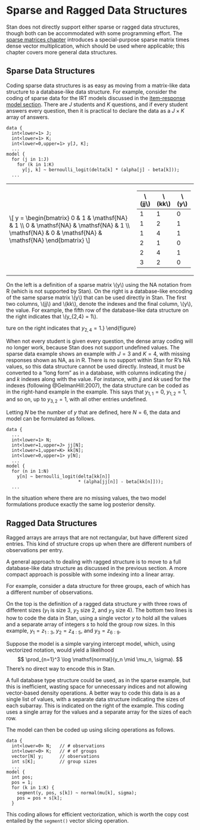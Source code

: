 # Sparse and Ragged Data Structures  {#sparse-ragged.chapter}

Stan does not directly support either sparse or ragged data
structures, though both can be accommodated with some programming
effort.  The [sparse matrices chapter](#sparse-matrices.chapter)
introduces a special-purpose sparse matrix times dense vector
multiplication, which should be used where applicable; this chapter
covers more general data structures.

## Sparse Data Structures

Coding sparse data structures is as easy as moving from a matrix-like
data structure to a database-like data structure.  For example,
consider the coding of sparse data for the IRT models discussed in the
[item-response model section](#item-response-models.section).  There
are $J$ students and $K$ questions, and if every student answers every
question, then it is practical to declare the data as a $J \times K$
array of answers.

```
data {
  int<lower=1> J;
  int<lower=1> K;
  int<lower=0,upper=1> y[J, K];
  ...
model {
  for (j in 1:J)
    for (k in 1:K)
      y[j, k] ~ bernoulli_logit(delta[k] * (alpha[j] - beta[k]));
  ...
```

<!-- HTML version of the figure -->
```{=html}
<table><tr><td>
\[
y = \begin{bmatrix}
0 & 1 & \mathsf{NA} & 1 \\
0 & \mathsf{NA} & \mathsf{NA} & 1 \\
\mathsf{NA} & 0 & \mathsf{NA} & \mathsf{NA}
\end{bmatrix}
\]
</td><td>
<table style="width:auto">
  <thead>
    <tr><th>\(jj\)</th><th>\(kk\)</th><th>\(y\)</th></tr>
  </thead>
  <tbody>
    <tr><td>1</td><td>1</td><td>0</td></tr>
    <tr><td>1</td><td>2</td><td>1</td></tr>
    <tr><td>1</td><td>4</td><td>1</td></tr>
    <tr><td>2</td><td>1</td><td>0</td></tr>
    <tr><td>2</td><td>4</td><td>1</td></tr>
    <tr><td>3</td><td>2</td><td>0</td></tr>
  </tbody>
</table>
</td></tr></table>

On the left is a definition of a sparse matrix \(y\) using the NA
notation from R (which is not supported by Stan).  On the right is a
database-like encoding of the same sparse matrix \(y\) that can be
used directly in Stan.  The first two columns, \(jj\) and \(kk\),
denote the indexes and the final column, \(y\), the value.  For
example, the fifth row of the database-like data structure on the
right indicates that \(y_{2,4} = 1\).
```

<!-- LaTeX version of the figure is here -->
\begin{figure}
\begin{center}
\begin{minipage}[c]{0.45\textwidth}
$$
y
=
\left[
\begin{array}{cccc}
0 & 1 & \mbox{NA} & 1
\\
0 & \mbox{NA} & \mbox{NA} & 1
\\
\mbox{NA} & 0 & \mbox{NA} & \mbox{NA}
\end{array}
\right]
$$
\end{minipage}
\ \ \
\begin{minipage}[c]{0.45\textwidth}
\begin{tabular}{ll|l}
$jj$ & $kk$ & $y$
\\ \hline
1 & 1 & 0
\\
1 & 2 & 1
\\
1 & 4 & 1
\\
2 & 1 & 0
\\
2 & 4 & 1
\\
3 & 2 & 0
\end{tabular}
\end{minipage}
\end{center}

\caption{\small\it  Example of coding sparse arrays in Stan.  On the left is a definition
  of a sparse matrix $y$ using the NA notation from R (which is not
  supported by Stan).  On the right is a database-like encoding of the
  same sparse matrix $y$ that can be used directly in Stan.  The first
  two columns, $jj$ and $kk$, denote the indexes and the final column,
  $y$, the value.  For example, the fifth row of the database-like
  data structure on the right indicates that $y_{2,4} = 1$.}
\end{figure}
<a name="id:sparse-data.figure"></a>

When not every student is given every question, the dense array coding
will no longer work, because Stan does not support undefined values.
The sparse data example shows an example with $J=3$ and $K=4$, with
missing responses shown as NA, as in R.  There is no support within
Stan for R's NA values, so this data structure cannot be used
directly.  Instead, it must be converted to a "long form" as in a
database, with columns indicating the $j$ and $k$ indexes along with
the value.  For instance, with $jj$ and $kk$ used for the indexes
(following @GelmanHill:2007), the data structure can be coded as in
the right-hand example in the example. This says that
$y_{1,1} = 0$, $y_{1,2} = 1$, and so on, up to $y_{3,2} = 1$, with all
other entries undefined.

Letting $N$ be the number of $y$ that are defined, here $N=6$,
the data and model can be formulated as follows.

```
data {
  ...
  int<lower=1> N;
  int<lower=1,upper=J> jj[N];
  int<lower=1,upper=K> kk[N];
  int<lower=0,upper=1> y[N];
  ...
model {
  for (n in 1:N)
    y[n] ~ bernoulli_logit(delta[kk[n]]
                           * (alpha[jj[n]] - beta[kk[n]]));
  ...
```

In the situation where there are no missing values, the two model
formulations produce exactly the same log posterior density.


## Ragged Data Structures {#ragged-data-structs.section}

Ragged arrays are arrays that are not rectangular, but have different
sized entries.  This kind of structure crops up when there are
different numbers of observations per entry.

A general approach to dealing with ragged structure is to move to a
full database-like data structure as discussed in the previous
section.  A more compact approach is possible with some indexing into
a linear array.

For example, consider a data structure for three groups, each of which
has a different number of observations.

<a name="id:ragged-data.figure"></a>
\begin{align*}
y_1 &= \begin{bmatrix}1.3 & 2.4 & 0.9\end{bmatrix} \\
y_2 &= \begin{bmatrix}-1.8 & -0.1\end{bmatrix} \\
y_3 &= \begin{bmatrix}12.9 & 18.7 & 42.9 & 4.7\end{bmatrix} \\
\\
z &= \begin{bmatrix}1.3 & 2.4 & 0.9 & -1.8 & -0.1 & 12.9 & 18.7 & 42.9 & 4.7\end{bmatrix} \\
s &= \begin{Bmatrix}3 & 2 & 4\end{Bmatrix}
\end{align*}

On the top is the definition of a ragged data structure $y$ with three
rows of different sizes ($y_1$ is size 3, $y_2$ size 2, and $y_3$ size
4).  The bottom two lines is how to code the data in Stan, using a
single vector $y$ to hold all the values and a separate array of
integers $s$ to hold the group row sizes.  In this example, $y_1 =
z_{1:3}$, $y_2 = z_{4:5}$, and $y_3 = z_{6:9}$.

Suppose the model is a  simple varying intercept model, which,
using vectorized notation, would yield a likelihood
$$
\prod_{n=1}^3 \log \mathsf{normal}(y_n \mid \mu_n, \sigma).
$$
There's no direct way to encode this in Stan.

A full database type structure could be used, as in the sparse
example, but this is inefficient, wasting space for unnecessary
indices and not allowing vector-based density operations.  A better
way to code this data is as a single list of values, with a separate
data structure indicating the sizes of each subarray.  This is
indicated on the right of the example. This coding uses a
single array for the values and a separate array for the sizes of each
row.

The model can then be coded up using slicing operations as follows.

```
data {
  int<lower=0> N;   // # observations
  int<lower=0> K;   // # of groups
  vector[N] y;      // observations
  int s[K];         // group sizes
  ...
model {
  int pos;
  pos = 1;
  for (k in 1:K) {
    segment(y, pos, s[k]) ~ normal(mu[k], sigma);
    pos = pos + s[k];
  }
```

This coding allows for efficient vectorization, which is worth the
copy cost entailed by the `segment()` vector slicing operation.
